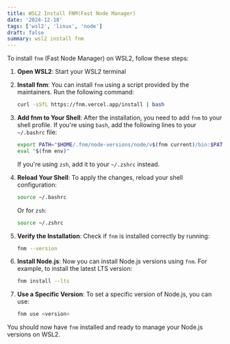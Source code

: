 ```yaml
---
title: WSL2 Install FNM(Fast Node Manager)
date: '2024-12-18'
tags: ['wsl2', 'linux', 'node']
draft: false
summary: wsl2 install fnm
---
```


To install `fnm` (Fast Node Manager) on WSL2, follow these steps:

1. **Open WSL2**: Start your WSL2 terminal

2. **Install fnm**: You can install `fnm` using a script provided by the maintainers. Run the following command:

   ```bash
   curl -sSfL https://fnm.vercel.app/install | bash
   ```

3. **Add fnm to Your Shell**: After the installation, you need to add `fnm` to your shell profile. If you're using `bash`, add the following lines to your `~/.bashrc` file:

   ```bash
   export PATH="$HOME/.fnm/node-versions/node/v$(fnm current)/bin:$PATH"
   eval "$(fnm env)"
   ```

   If you're using `zsh`, add it to your `~/.zshrc` instead.

4. **Reload Your Shell**: To apply the changes, reload your shell configuration:

   ```bash
   source ~/.bashrc
   ```

   Or for `zsh`:

   ```bash
   source ~/.zshrc
   ```

5. **Verify the Installation**: Check if `fnm` is installed correctly by running:

   ```bash
   fnm --version
   ```

6. **Install Node.js**: Now you can install Node.js versions using `fnm`. For example, to install the latest LTS version:

   ```bash
   fnm install --lts
   ```

7. **Use a Specific Version**: To set a specific version of Node.js, you can use:

   ```bash
   fnm use <version>
   ```

You should now have `fnm` installed and ready to manage your Node.js versions on WSL2.
